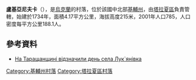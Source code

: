 {{coord|49|30|29|N|30|34|10|E|scale:30000|display=title}}

'''盧基亞尼夫卡'''（{{lang-uk|Лук'янівка}}），是[[烏克蘭|烏克蘭]]的村落，位於該國中北部[[基輔州|基輔州]]，由[[塔拉夏區|塔拉夏區]]負責管轄，始建於1734年，面積4.17平方公里，海拔高度215米，2001年人口785，人口密度每平方公里188.1人。

==參考資料==
*[http://kor.gov.ua/node/8086 На Таращанщині відзначили день села Лук`янівка] {{Wayback|url=http://kor.gov.ua/node/8086 |date=20150410174605 }}{{uk icon}}

{{DEFAULTSORT:Лук'янівка}}
[[Category:基輔州村落|Category:基輔州村落]]
[[Category:塔拉夏區村落|Category:塔拉夏區村落]]


{{Kiev-geo-stub}}